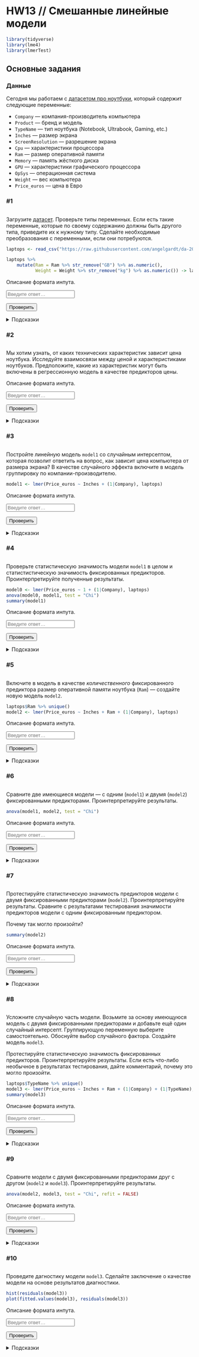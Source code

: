 # HW13 // Смешанные линейные модели {#hw13 .unnumbered}

```{=html}
<!--
REPLACE ALL hw13 TO hw<n> WITH MATCH CASE
-->
```

```r
library(tidyverse)
library(lme4)
library(lmerTest)
```

## Основные задания {#hw13_main}

:::{.callput-note}
### Данные

Сегодня мы работаем с [датасетом про ноутбуки](https://raw.githubusercontent.com/angelgardt/da-2023-ranepa/master/data/laptop_price.csv), который содержит следующие переменные:

* `Company` --- компания-производитель компьютера
* `Product` --- бренд и модель
* `TypeName` --- тип ноутбука (Notebook, Ultrabook, Gaming, etc.)
* `Inches` --- размер экрана
* `ScreenResolution` --- разрешение экрана
* `Cpu` --- характеристики процессора
* `Ram` --- размер оперативной памяти
* `Memory` --- память жёсткого диска
* `GPU` --- характеристики графического процессора
* `OpSys` --- операционная система
* `Weight` --- вес компьютера
* `Price_euros` --- цена в Евро

:::

### #1

<img id="hw13-1-level" class="level"/>

::: {#hw13-1-task .task}
Загрузите [датасет](https://raw.githubusercontent.com/angelgardt/hseuxlab-wlm2021/master/data/laptop_price.csv). Проверьте типы переменных. Если есть такие переменные, которые по своему содержанию должны быть другого типа, приведите их к нужному типу. Сделайте необходимые преобразования с переменными, если они потребуются.
:::

```r
laptops <- read_csv("https://raw.githubusercontent.com/angelgardt/da-2023-ranepa/master/data/laptop_price.csv")

laptops %>% 
    mutate(Ram = Ram %>% str_remove("GB") %>% as.numeric(),
           Weight = Weight %>% str_remove("kg") %>% as.numeric()) -> laptops
```

::: {#hw13-1-autocheck .autocheck}
::: {#hw13-1-ir .input-requirements}
Описание формата инпута.
:::

<input class="autocheck-input" type="text" id="hw13-1" placeholder="Введите ответ…">

<input class="autocheck-button" type="button" value="Проверить" onclick="check('hw13-1')">

::: {#hw13-1-fb .autocheck-feedback}
:::
:::

::: hints-wrapper
<details class="hints" id="hw13-1-hints">

<summary>Подсказки</summary>

<details class="hint">

<summary>Как делать задание?</summary>

</details>

<details class="hint">

<summary>Что надо сделать?</summary>

</details>

<details class="hint">

<summary>Ответ неверный</summary>

</details>

</details>
:::

### #2

<img id="hw13-2-level" class="level"/>

::: {#hw13-2-task .task}

Мы хотим узнать, от каких технических характеристик зависит цена ноутбука. Исследуйте взаимосвязи между ценой и характеристиками ноутбуков. Предположите, какие из характеристик могут быть включены в регрессионную модель в качестве предикторов цены.

:::

::: {#hw13-2-autocheck .autocheck}
::: {#hw13-2-ir .input-requirements}
Описание формата инпута.
:::

<input class="autocheck-input" type="text" id="hw13-2" placeholder="Введите ответ…">

<input class="autocheck-button" type="button" value="Проверить" onclick="check('hw13-2')">

::: {#hw13-2-fb .autocheck-feedback}
:::
:::

::: hints-wrapper
<details class="hints" id="hw13-2-hints">

<summary>Подсказки</summary>

<details class="hint">

<summary>Как делать задание?</summary>

</details>

<details class="hint">

<summary>Что надо сделать?</summary>

</details>

<details class="hint">

<summary>Ответ неверный</summary>

</details>

</details>
:::

### #3

<img id="hw13-3-level" class="level"/>

::: {#hw13-3-task .task}
Постройте линейную модель `model1` со случайным интерсептом, которая позволит ответить на вопрос, как зависит цена компьютера от размера экрана? В качестве случайного эффекта включите в модель группировку по компании-производителю.
:::

```r
model1 <- lmer(Price_euros ~ Inches + (1|Company), laptops)
```

::: {#hw13-3-autocheck .autocheck}
::: {#hw13-3-ir .input-requirements}
Описание формата инпута.
:::

<input class="autocheck-input" type="text" id="hw13-3" placeholder="Введите ответ…">

<input class="autocheck-button" type="button" value="Проверить" onclick="check('hw13-3')">

::: {#hw13-3-fb .autocheck-feedback}
:::
:::

::: hints-wrapper
<details class="hints" id="hw13-3-hints">

<summary>Подсказки</summary>

<details class="hint">

<summary>Как делать задание?</summary>

</details>

<details class="hint">

<summary>Что надо сделать?</summary>

</details>

<details class="hint">

<summary>Ответ неверный</summary>

</details>

</details>
:::

### #4

<img id="hw13-4-level" class="level"/>

::: {#hw13-4-task .task}
Проверьте статистическую значимость модели `model1` в целом и статистистическую значимость фиксированных предикторов. Проинтерпретируйте полученные результаты.
:::

```r
model0 <- lmer(Price_euros ~ 1 + (1|Company), laptops)
anova(model0, model1, test = "Chi")
summary(model1)
```

::: {#hw13-4-autocheck .autocheck}
::: {#hw13-4-ir .input-requirements}
Описание формата инпута.
:::

<input class="autocheck-input" type="text" id="hw13-4" placeholder="Введите ответ…">

<input class="autocheck-button" type="button" value="Проверить" onclick="check('hw13-4')">

::: {#hw13-4-fb .autocheck-feedback}
:::
:::

::: hints-wrapper
<details class="hints" id="hw13-4-hints">

<summary>Подсказки</summary>

<details class="hint">

<summary>Как делать задание?</summary>

</details>

<details class="hint">

<summary>Что надо сделать?</summary>

</details>

<details class="hint">

<summary>Ответ неверный</summary>

</details>

</details>
:::

### #5

<img id="hw13-5-level" class="level"/>

::: {#hw13-5-task .task}
Включите в модель в качестве *количественного* фиксированного предиктора размер оперативной памяти ноутбука (`Ram`) --- создайте новую модель `model2`.
:::

```r
laptops$Ram %>% unique()
model2 <- lmer(Price_euros ~ Inches + Ram + (1|Company), laptops)
```

::: {#hw13-5-autocheck .autocheck}
::: {#hw13-5-ir .input-requirements}
Описание формата инпута.
:::

<input class="autocheck-input" type="text" id="hw13-5" placeholder="Введите ответ…">

<input class="autocheck-button" type="button" value="Проверить" onclick="check('hw13-5')">

::: {#hw13-5-fb .autocheck-feedback}
:::
:::

::: hints-wrapper
<details class="hints" id="hw13-5-hints">

<summary>Подсказки</summary>

<details class="hint">

<summary>Как делать задание?</summary>

</details>

<details class="hint">

<summary>Что надо сделать?</summary>

</details>

<details class="hint">

<summary>Ответ неверный</summary>

</details>

</details>
:::

### #6

<img id="hw13-6-level" class="level"/>

::: {#hw13-6-task .task}
Сравните две имеющиеся модели --- с одним (`model1`) и двумя (`model2`) фиксированными предикторами. Проинтерпретируйте результаты.
:::

```r
anova(model1, model2, test = "Chi")
```

::: {#hw13-6-autocheck .autocheck}
::: {#hw13-6-ir .input-requirements}
Описание формата инпута.
:::

<input class="autocheck-input" type="text" id="hw13-6" placeholder="Введите ответ…">

<input class="autocheck-button" type="button" value="Проверить" onclick="check('hw13-6')">

::: {#hw13-6-fb .autocheck-feedback}
:::
:::

::: hints-wrapper
<details class="hints" id="hw13-6-hints">

<summary>Подсказки</summary>

<details class="hint">

<summary>Как делать задание?</summary>

</details>

<details class="hint">

<summary>Что надо сделать?</summary>

</details>

<details class="hint">

<summary>Ответ неверный</summary>

</details>

</details>
:::

### #7

<img id="hw13-7-level" class="level"/>

::: {#hw13-7-task .task}
Протестируйте статистическую значимость предикторов модели с двумя фиксированными предикторами (`model2`). Проинтерпретируйте результаты. Сравните с результатами тестирования значимости предикторов модели с одним фиксированным предиктором. 

Почему так могло произойти?
:::

```r
summary(model2)
```

::: {#hw13-7-autocheck .autocheck}
::: {#hw13-7-ir .input-requirements}
Описание формата инпута.
:::

<input class="autocheck-input" type="text" id="hw13-7" placeholder="Введите ответ…">

<input class="autocheck-button" type="button" value="Проверить" onclick="check('hw13-7')">

::: {#hw13-7-fb .autocheck-feedback}
:::
:::

::: hints-wrapper
<details class="hints" id="hw13-7-hints">

<summary>Подсказки</summary>

<details class="hint">

<summary>Как делать задание?</summary>

</details>

<details class="hint">

<summary>Что надо сделать?</summary>

</details>

<details class="hint">

<summary>Ответ неверный</summary>

</details>

</details>
:::

### #8

<img id="hw13-8-level" class="level"/>

::: {#hw13-8-task .task}
Усложните случайную часть модели. Возьмите за основу имеющуюся модель с двумя фиксированными предикторами и добавьте ещё один случайный интерсепт. Группирующую переменную выберите самостоятельно. Обоснуйте выбор случайного фактора. Создайте модель `model3`.

Протестируйте статистическую значимость фиксированных предикторов. Проинтерпретируйте результаты. Если есть что-либо необычное в результатах тестирования, дайте комментарий, почему это могло произойти.
:::

```r
laptops$TypeName %>% unique()
model3 <- lmer(Price_euros ~ Inches + Ram + (1|Company) + (1|TypeName), laptops)
summary(model3)
```

::: {#hw13-8-autocheck .autocheck}
::: {#hw13-8-ir .input-requirements}
Описание формата инпута.
:::

<input class="autocheck-input" type="text" id="hw13-8" placeholder="Введите ответ…">

<input class="autocheck-button" type="button" value="Проверить" onclick="check('hw13-8')">

::: {#hw13-8-fb .autocheck-feedback}
:::
:::

::: hints-wrapper
<details class="hints" id="hw13-8-hints">

<summary>Подсказки</summary>

<details class="hint">

<summary>Как делать задание?</summary>

</details>

<details class="hint">

<summary>Что надо сделать?</summary>

</details>

<details class="hint">

<summary>Ответ неверный</summary>

</details>

</details>
:::

### #9

<img id="hw13-9-level" class="level"/>

::: {#hw13-9-task .task}
Сравните модели с двумя фиксированными предикторами друг с другом (`model2` и `model3`). Проинтерпретируйте результаты.
:::

```r
anova(model2, model3, test = "Chi", refit = FALSE)
```

::: {#hw13-9-autocheck .autocheck}
::: {#hw13-9-ir .input-requirements}
Описание формата инпута.
:::

<input class="autocheck-input" type="text" id="hw13-9" placeholder="Введите ответ…">

<input class="autocheck-button" type="button" value="Проверить" onclick="check('hw13-9')">

::: {#hw13-9-fb .autocheck-feedback}
:::
:::

::: hints-wrapper
<details class="hints" id="hw13-9-hints">

<summary>Подсказки</summary>

<details class="hint">

<summary>Как делать задание?</summary>

</details>

<details class="hint">

<summary>Что надо сделать?</summary>

</details>

<details class="hint">

<summary>Ответ неверный</summary>

</details>

</details>
:::

### #10

<img id="hw13-10-level" class="level"/>

::: {#hw13-10-task .task}
Проведите дагностику модели `model3`. Сделайте заключение о качестве модели на основе результатов диагностики.
:::

```r
hist(residuals(model3))
plot(fitted.values(model3), residuals(model3))
```

::: {#hw13-10-autocheck .autocheck}
::: {#hw13-10-ir .input-requirements}
Описание формата инпута.
:::

<input class="autocheck-input" type="text" id="hw13-10" placeholder="Введите ответ…">

<input class="autocheck-button" type="button" value="Проверить" onclick="check('hw13-10')">

::: {#hw13-10-fb .autocheck-feedback}
:::
:::

::: hints-wrapper
<details class="hints" id="hw13-10-hints">

<summary>Подсказки</summary>

<details class="hint">

<summary>Как делать задание?</summary>

</details>

<details class="hint">

<summary>Что надо сделать?</summary>

</details>

<details class="hint">

<summary>Ответ неверный</summary>

</details>

</details>
:::

<!---
## Дополнительные задания {#hw13_add}

### #1

<img id="hw13-11-level" class="level"/>

::: {#hw13-11-task .task}
Текст задания.
:::

::: {#hw13-11-autocheck .autocheck}
::: {#hw13-11-ir .input-requirements}
Описание формата инпута.
:::

<input class="autocheck-input" type="text" id="hw13-11" placeholder="Введите ответ…">

<input class="autocheck-button" type="button" value="Проверить" onclick="check('hw13-11')">

::: {#hw13-11-fb .autocheck-feedback}
:::
:::

::: hints-wrapper
<details class="hints" id="hw13-11-hints">

<summary>Подсказки</summary>

<details class="hint">

<summary>Как делать задание?</summary>

</details>

<details class="hint">

<summary>Что надо сделать?</summary>

</details>

<details class="hint">

<summary>Ответ неверный</summary>

</details>

</details>
:::

### #2

<img id="hw13-12-level" class="level"/>

::: {#hw13-12-task .task}
Текст задания.
:::

::: {#hw13-12-autocheck .autocheck}
::: {#hw13-12-ir .input-requirements}
Описание формата инпута.
:::

<input class="autocheck-input" type="text" id="hw13-12" placeholder="Введите ответ…">

<input class="autocheck-button" type="button" value="Проверить" onclick="check('hw13-12')">

::: {#hw13-12-fb .autocheck-feedback}
:::
:::

::: hints-wrapper
<details class="hints" id="hw13-12-hints">

<summary>Подсказки</summary>

<details class="hint">

<summary>Как делать задание?</summary>

</details>

<details class="hint">

<summary>Что надо сделать?</summary>

</details>

<details class="hint">

<summary>Ответ неверный</summary>

</details>

</details>
:::

### #3

<img id="hw13-13-level" class="level"/>

::: {#hw13-13-task .task}
Текст задания.
:::

::: {#hw13-13-autocheck .autocheck}
::: {#hw13-13-ir .input-requirements}
Описание формата инпута.
:::

<input class="autocheck-input" type="text" id="hw13-13" placeholder="Введите ответ…">

<input class="autocheck-button" type="button" value="Проверить" onclick="check('hw13-13')">

::: {#hw13-13-fb .autocheck-feedback}
:::
:::

::: hints-wrapper
<details class="hints" id="hw13-13-hints">

<summary>Подсказки</summary>

<details class="hint">

<summary>Как делать задание?</summary>

</details>

<details class="hint">

<summary>Что надо сделать?</summary>

</details>

<details class="hint">

<summary>Ответ неверный</summary>

</details>

</details>
:::

### #4

<img id="hw13-14-level" class="level"/>

::: {#hw13-14-task .task}
Текст задания.
:::

::: {#hw13-14-autocheck .autocheck}
::: {#hw13-14-ir .input-requirements}
Описание формата инпута.
:::

<input class="autocheck-input" type="text" id="hw13-14" placeholder="Введите ответ…">

<input class="autocheck-button" type="button" value="Проверить" onclick="check('hw13-14')">

::: {#hw13-14-fb .autocheck-feedback}
:::
:::

::: hints-wrapper
<details class="hints" id="hw13-14-hints">

<summary>Подсказки</summary>

<details class="hint">

<summary>Как делать задание?</summary>

</details>

<details class="hint">

<summary>Что надо сделать?</summary>

</details>

<details class="hint">

<summary>Ответ неверный</summary>

</details>

</details>
:::

### #5

<img id="hw13-15-level" class="level"/>

::: {#hw13-15-task .task}
Текст задания.
:::

::: {#hw13-15-autocheck .autocheck}
::: {#hw13-15-ir .input-requirements}
Описание формата инпута.
:::

<input class="autocheck-input" type="text" id="hw13-15" placeholder="Введите ответ…">

<input class="autocheck-button" type="button" value="Проверить" onclick="check('hw13-15')">

::: {#hw13-15-fb .autocheck-feedback}
:::
:::

::: hints-wrapper
<details class="hints" id="hw13-15-hints">

<summary>Подсказки</summary>

<details class="hint">

<summary>Как делать задание?</summary>

</details>

<details class="hint">

<summary>Что надо сделать?</summary>

</details>

<details class="hint">

<summary>Ответ неверный</summary>

</details>

</details>
:::

--->

```{=html}
<!--- CHANGE hw13 TO hw<n> IN THE LINES BELOW--->
<script type="text/javascript" src="./js/hw13.json"></script>
<script type="text/javascript" src="./js/hw.js"></script>
```
